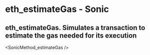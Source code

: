 # eth_estimateGas - Sonic

## eth_estimateGas. Simulates a transaction to estimate the gas needed for its execution


<SonicMethod_estimateGas />
